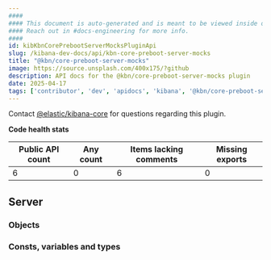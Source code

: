 ```yaml
---
####
#### This document is auto-generated and is meant to be viewed inside our experimental, new docs system.
#### Reach out in #docs-engineering for more info.
####
id: kibKbnCorePrebootServerMocksPluginApi
slug: /kibana-dev-docs/api/kbn-core-preboot-server-mocks
title: "@kbn/core-preboot-server-mocks"
image: https://source.unsplash.com/400x175/?github
description: API docs for the @kbn/core-preboot-server-mocks plugin
date: 2025-04-17
tags: ['contributor', 'dev', 'apidocs', 'kibana', '@kbn/core-preboot-server-mocks']
---
```




Contact [@elastic/kibana-core](https://github.com/orgs/elastic/teams/kibana-core) for questions regarding this plugin.

**Code health stats**

| Public API count  | Any count | Items lacking comments | Missing exports |
|-------------------|-----------|------------------------|-----------------|
| 6 | 0 | 6 | 0 |

## Server

### Objects
<DocDefinitionList data={kbnCorePrebootServerMocksObj.server.objects}/>

### Consts, variables and types
<DocDefinitionList data={kbnCorePrebootServerMocksObj.server.misc}/>


